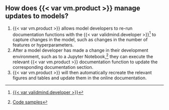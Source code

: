 ## How does {{< var vm.product >}} manage updates to models?

1. {{< var vm.product >}} allows model developers to re-run documentation functions with the {{< var validmind.developer >}}^[[{{< var validmind.developer >}}](/developer/validmind-library.qmd)] to capture changes in the model, such as changes in the number of features or hyperparameters. 
2. After a model developer has made a change in their development environment, such as to a Jupyter Notebook,^[[Code samples](/developer/samples-jupyter-notebooks.qmd)] they can execute the relevant {{< var vm.product >}} documentation function to update the corresponding documentation section. 
3. {{< var vm.product >}} will then automatically recreate the relevant figures and tables and update them in the online documentation.